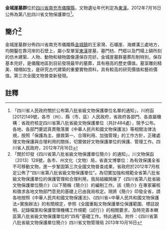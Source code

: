 {{msg:四川省文物保護單位
|名稱 = 金城崖墓群
|編號 = 64
|圖片 = 
|級別 = S8
|分類 = 
|時代 = [[東漢|東漢]]
|地点 = [[四川省|四川省]][[南充市|南充市]][[儀隴縣|儀隴縣]]
|坐標 =
|登錄 = 2012年7月16日
}}
'''金城崖墓群'''位於[[四川省|四川省]][[南充市|南充市]][[儀隴縣|儀隴縣]]，文物遺址年代判定為[[東漢|東漢]]。2012年7月16日公佈為第八批四川省文物保護單位<ref>「四川省人民政府關於公布第八批省級文物保護單位名單的通知」，川府函[2012]149號，各市（州）、縣（市、區）人民政府，省政府各部門、各直屬機構：省政府核定四川省第八批省級文物保護單位（共計484處），現予公布。各地、各部門要認真貫徹落實《中華人民共和國文物保護法》等相關法律法規，按照「保護為主、搶救第一、合理利用、加強管理」的工作方針，正確處理文物保護與合理利用的關係，切實做好文物保護單位的保護、管理工作。四川省人民政府，2012年7月16日</ref>。
== 簡介<ref>「關於印發《四川省第八批省級文物保護單位簡介》的通知」，川文物保函〔2013〕128號，各市、州文化（文物）局，省直文博單位：為有效保護全省不可移動文物，進一步鞏固第三次全國文物普查成果，省政府於2012年7月核定公佈了“四川省第八批省級文物保護單位”。為切實加強和規範全省第八批省級文物保護單位的保護管理和合理利用，我局組織開展了《四川省第八批省級文物保護單位簡介》（以下簡稱《簡介》）的編制工作。該《簡介》在專家審核和徵求各地文物部門意見的基礎上已由我局核定。現將《簡介》印發全省，請各地按照《中華人民共和國文物保護法》、《四川省<中華人民共和國文物保護法>實施辦法》的有關規定，參照《全國重點文物保護單位保護範圍、標誌說明、記錄檔案和保護管理機構工作規範（試行）》的相關要求，及時完善本轄區第八批省級文物保護單位的“四有”基礎工作。特此通知。附件：《四川省第八批省級文物保護單位簡介》四川省文物管理局  2013年10月16日</ref> ==
金城崖墓群分佈四川省南充市儀隴縣[[金城镇_(仪陇县)|金城鎮]]的王家灣、石壩崖、海螺溝三處地方，均開鑿在靠河岸的石壁上，屬小型單室[[東漢|東漢]]崖墓，墓門枋、門框以及門榻上額所刻的仿木建築、人物、動物和植物圖像還保存完好。金城崖墓群墓葬形制特別，保存基本完好，是儀隴地區到目前發現最早的墓葬，具有極高的歷史價值。墓室雕刻精美、栩栩如生，是研究古代建築的重要實物資料，具有較高的研究價值和藝術價值。第三次全國文物普查新發現。
==註釋==
{{reflist}}
{{文物保護單位小作品}}